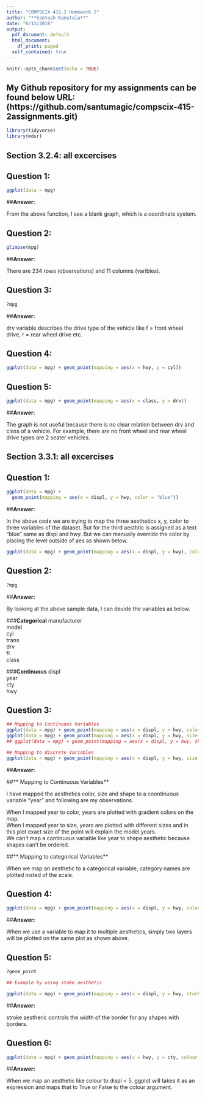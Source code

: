 ```yaml
---
title: "COMPSCIX 415.2 Homework 2"
author: "**Santosh Kanutala**"
date: "6/13/2018"
output:
  pdf_document: default
  html_document: 
    df_print: paged
  self_contained: true
---
```


```r
knitr::opts_chunk$set(echo = TRUE)
```

## **My Github repository for my assignments can be found below URL:                      (https://github.com/santumagic/compscix-415-2assignments.git)**

```r
library(tidyverse)
library(mdsr)
```

## **Section 3.2.4: all excercises**

## **Question 1:**

```r
ggplot(data = mpg)

```

##**Answer:** 

From the above function, I see a blank graph, which is a coordinate system.


## **Question 2:**

```r
glimpse(mpg)

```

##**Answer:**

There are 234 rows (observations) and 11 columns (varibles).


## **Question 3:**

```r
?mpg
```

##**Answer:**

drv variable describes the drive type of the vehicle like f = front wheel drive, r = rear wheel drive etc. 


## **Question 4:**

```r
ggplot(data = mpg) + geom_point(mapping = aes(x = hwy, y = cyl))

```



## **Question 5:**

```r
ggplot(data = mpg) + geom_point(mapping = aes(x = class, y = drv))
```

##**Answer:**

The graph is not useful because there is no clear relation between drv and class of a vehicle. For example, there are no front wheel and rear wheel drive types are 2 seater vehicles.


## **Section 3.3.1: all excercises**

## **Question 1:**

```r
ggplot(data = mpg) +
  geom_point(mapping = aes(x = displ, y = hwy, color = "blue"))

```
##**Answer:**

In the above code we are trying to map the three aesthetics x, y, color to three variables of the dataset. But for the third aesthtic is assigned as a text "blue" same as displ and hwy. But we can manually override the color by placing the level outside of aes as shown below.


```r
ggplot(data = mpg) + geom_point(mapping = aes(x = displ, y = hwy), color = "blue")

```



## **Question 2:**

```r
?mpg
```

##**Answer:**

By looking at the above sample data, I can devide the variables as below.

###**Categorical**
manufacturer  
model  
cyl  
trans  
drv  
fl  
class  

###**Continuous**
displ  
year  
cty  
hwy  


## **Question 3:**

```r
 
## Mapping to Continuous Variables
ggplot(data = mpg) + geom_point(mapping = aes(x = displ, y = hwy, color = year))
ggplot(data = mpg) + geom_point(mapping = aes(x = displ, y = hwy, size = year))
## ggplot(data = mpg) + geom_point(mapping = aes(x = displ, y = hwy, shape = year))

## Mapping to discrete Variables
ggplot(data = mpg) + geom_point(mapping = aes(x = displ, y = hwy, size = class))

```

##**Answer:**

##** Mapping to Continuous Variables**  

I have mapped the aesthetics color, size and shape to a coontinuous variable "year" and following are my observations.

When I mapped year to color, years are plotted with gradient colors on the map.  
When I mapped year to size, years are plotted with different sizes and in this plot exact size of the point will explain the model years.  
We can't map a continuous variable like year to shape aesthetic because shapes can't be ordered.

##** Mapping to categorical Variables**

When we map an aesthetic to a categorical variable, category names are plotted insted of the scale.
 
## **Question 4:**

```r
ggplot(data = mpg) + geom_point(mapping = aes(x = displ, y = hwy, color = year, size = year))


```

##**Answer:**

When we use a variable to map it to multiple aesthetics, simply two layers will be plotted on the same plot as shown above.

## **Question 5:**

```r
?geom_point

## Example by using stoke aesthetic

ggplot(data = mpg) + geom_point(mapping = aes(x = displ, y = hwy, storke = cty), shape = 24)


```

##**Answer:**

stroke aestheric controls the width of the border for any shapes with borders.

## **Question 6:**

```r
ggplot(data = mpg) + geom_point(mapping = aes(x = hwy, y = cty, colour = displ < 5))

```


##**Answer:**

When we map an aesthetic like colour to displ < 5, ggplot will takes it as an expression and maps that to True or False to the colour argument.
